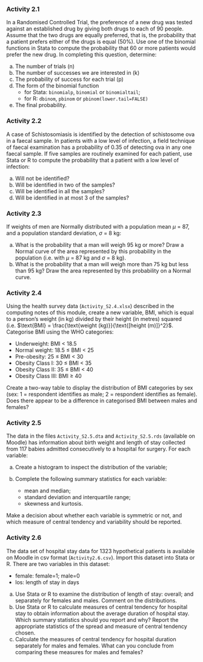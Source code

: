 ### Activity 2.1 {-}

In a Randomised Controlled Trial, the preference of a new drug was tested against an established drug by giving both drugs to each of 90 people. Assume that the two drugs are equally preferred, that is, the probability that a patient prefers either of the drugs is equal (50%). Use one of the binomial functions in Stata to compute the probability that 60 or more patients would prefer the new drug. In completing this question, determine:

a)	The number of trials (n)
b)	The number of successes we are interested in (k)
c)	The probability of success for each trial (p)
d)	The form of the binomial function
    - for Stata: `binomialp`, `binomial` or `binomialtail`;
    - for R: `dbinom`, `pbinom` or `pbinom(lower.tail=FALSE)`
e)	The final probability.

### Activity 2.2 {-}

A case of Schistosomiasis is identified by the detection of schistosome ova in a faecal sample. In patients with a low level of infection, a field technique of faecal examination has a probability of 0.35 of detecting ova in any one faecal sample. If five samples are routinely examined for each patient, use Stata or R to compute the probability that a patient with a low level of infection:

a)	Will not be identified?
b)	Will be identified in two of the samples?
c)	Will be identified in all the samples?
d)	Will be identified in at most 3 of the samples?

### Activity 2.3 {-}

If weights of men are Normally distributed with a population mean $\mu$ = 87, and a population standard deviation, $\sigma$ = 8 kg:

a)	What is the probability that a man will weigh 95 kg or more?  Draw a Normal curve of the area represented by this probability in the population (i.e. with $\mu$ = 87 kg and $\sigma$ = 8 kg).
b)	What is the probability that a man will weigh more than 75 kg but less than 95 kg?  Draw the area represented by this probability on a Normal curve.

### Activity 2.4 {-}

Using the health survey data (`Activity_S2.4.xlsx`) described in the computing notes of this module, create a new variable, BMI, which is equal to a person's weight (in kg) divided by their height (in metres) squared (i.e. $\text{BMI} = \frac{\text{weight (kg)}}{\text{[height (m)]}^2}$. Categorise BMI using the WHO categories:

-   Underweight: BMI \< 18.5
-   Normal weight: 18.5 $\le$ BMI \< 25
-   Pre-obesity: 25 $\le$ BMI \< 30
-   Obesity Class I: 30 $\le$ BMI \< 35
-   Obesity Class II: 35 $\le$ BMI \< 40
-   Obesity Class III: BMI $\ge$ 40

Create a two-way table to display the distribution of BMI categories by sex (sex: 1 = respondent identifies as male; 2 = respondent identifies as female). Does there appear to be a difference in categorised BMI between males and females?

### Activity 2.5 {-}

The data in the files `Activity_S2.5.dta` and `Activity_S2.5.rds` (available on Moodle) has information about birth weight and length of stay collected from 117 babies admitted consecutively to a hospital for surgery. For each variable:

a.  Create a histogram to inspect the distribution of the variable;

b.  Complete the following summary statistics for each variable:
    - mean and median;
    - standard deviation and interquartile range;
    - skewness and kurtosis.

Make a decision about whether each variable is symmetric or not, and which measure of central tendency and variability should be reported.

### Activity 2.6 {-}
The data set of hospital stay data for 1323 hypothetical patients is available on Moodle in csv format (`Activity2.6.csv`). Import this dataset into Stata or R. There are two variables in this dataset:

- female: female=1; male=0
- los: length of stay in days

a)	Use Stata or R to examine the distribution of length of stay: overall; and separately for females and males. Comment on the distributions.
b)	Use Stata or R to calculate measures of central tendency for hospital stay to obtain information about the average duration of hospital stay. Which summary statistics should you report and why? Report the appropriate statistics of the spread and measure of central tendency chosen.
c)	Calculate the measures of central tendency for hospital duration separately for males and females. What can you conclude from comparing these measures for males and females? 
